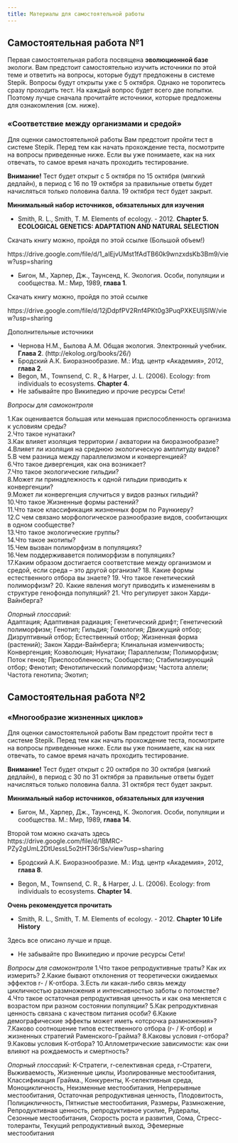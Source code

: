 ```yaml
---
title: Материалы для самостоятельной работы
---
```


## Самостоятельная работа №1

Первая самостоятельная работа посвящена **эволюционной базе** экологи. Вам предстоит самостоятельно изучить источники по этой теме и ответить на вопросы, которые будут предложены в системе Stepik. Вопросы будут открыты уже с 5 октября. Однако не торопитесь сразу проходить тест. На каждый вопрос будет всего две попытки. Поэтому лучше сначала прочитайте источники, которые предложены для ознакомления (см. ниже).  



### «Соответствие между организмами и средой»

Для оценки самостоятельной работы Вам предстоит пройти тест в системе Stepik. Перед тем как начать прохождение теста, посмотрите на вопросы приведенные ниже. Если вы уже понимаете, как на них отвечать, то самое время начать проходить тестирование. 

**Внимание!**
Тест будет открыт с 5 октября по 15 октября (мягкий дедлайн), в период с 16 по 19 октября за правильные ответы будет начисляться только половина балла. 19 октября тест будет закрыт.  

**Минимальный набор источников, обязательных для изучения**      

- Smith, R. L., Smith, T. M. Elements of ecology. - 2012. **Chapter 5. ECOLOGICAL GENETICS: ADAPTATION AND NATURAL SELECTION**

Скачать книгу можно, пройдя по этой ссылке (Большой объем!)

https://drive.google.com/file/d/1_aIEjvUMst1fAdTB60k9wnzxdsKb3Bm9/view?usp=sharing

- Бигон, М., Харпер, Дж., Таунсенд, К. Экология. Особи, популяции и сообщества. М.: Мир, 1989, **глава 1**.     

Скачать книгу можно, пройдя по этой ссылке 

https://drive.google.com/file/d/12jDdpfPV2Rnf4PKt0g3PuqPXKEUljSIW/view?usp=sharing



Дополнительные источники

- Чернова Н.М., Былова А.М. Общая экология. Электронный учебник. **Глава 2**. (http://ekolog.org/books/26/)     
- Бродский А.К. Биоразнообразие. М.: Изд. центр «Академия», 2012, **глава 2**.      
- Begon, M., Townsend, C. R., & Harper, J. L. (2006). Ecology: from individuals to ecosystems. **Chapter 4**.     
- Не забывайте про Википедию и прочие ресурсы Сети!    



*Вопросы для самоконтроля*  

1.Как оценивается большая или меньшая приспособленность организма к условиям среды?    
2.Что такое нунатаки?    
3.Как влияет изоляция территории / акватории на биоразнообразие?    
4.Влияет ли изоляция на среднюю экологическую амплитуду видов?    
5.В чем разница между параллелизмом и конвергенцией?    
6.Что такое дивергенция, как она возникает?    
7.Что такое экологические гильдии?    
8.Может ли принадлежность к одной гильдии приводить к конвергенции?    
9.Может ли конвергенция случиться у видов разных гильдий?    
10.Что такое Жизненные формы растений?    
11.Что такое классификация жизненных форм по Раункиеру?   
12.С чем связано морфологическое разнообразие видов, сообитающих в одном сообществе?    
13.Что такое экологические группы?    
14.Что такое экотипы?    
15.Чем вызван полиморфизм в популяциях?    
16.Чем поддерживавется полиморфизм в популяциях?     
17.Каким образом достигается соответствие между организмом и средой, если среда – это другой организм?
18. Какие формы естественного отбора вы знаете?
19. Что такое генетический полиморфизм?
20. Какие явления могут приводить к изменениям в структуре генофонда популяций?
21. Что регулирует закон Харди-Вайнберга?


*Опорный глоссарий:*    
Адаптация; Адаптивная радиация; Генетический дрифт; Генетический полиморфизм; Генотип; Гильдия; Гомология; Движущий отбор; Дизруптивный отбор; Естественный отбор; Жизненная форма (растений); Закон Харди-Вайнберга; Клинальная изменчивость; Конвергенция; Коэволюция; Нунатаки; Параллелизм; Полиморфизм; Поток генов; Приспособленность; Сообщество; Стабилизирующий отбор; Фенотип; Фенотипический полиморфизм; Частота аллели; Частота генотипа; Экотип; 





## Самостоятельная работа №2


### «Многообразие жизненных циклов»

Для оценки самостоятельной работы Вам предстоит пройти тест в системе Stepik. Перед тем как начать прохождение теста, посмотрите на вопросы приведенные ниже. Если вы уже понимаете, как на них отвечать, то самое время начать проходить тестирование.

**Внимание!**
Тест будет открыт с 20 октября по 30 октября (мягкий дедлайн), в период с 30 по 31 октября за правильные ответы будет начисляться только половина балла. 31 октября тест будет закрыт.

**Минимальный набор источников, обязательных для изучения**

- Бигон, М., Харпер, Дж., Таунсенд, К. Экология. Особи, популяции и сообщества. М.: Мир, 1989, **глава 14**.

Второй том можно скачать здесь    
https://drive.google.com/file/d/1BMRC-PZy2gUmL2DtUessL5o2tHT36rSs/view?usp=sharing

- Бродский А.К. Биоразнообразие. М.: Изд. центр «Академия», 2012, **глава 8**.

- Begon, M., Townsend, C. R., & Harper, J. L. (2006). Ecology: from individuals to ecosystems. **Chapter 14**.


**Очень рекомендуется прочитать** 

- Smith, R. L., Smith, T. M. Elements of ecology. - 2012. **Chapter 10 Life History**

Здесь все описано лучше и прще. 


- Не забывайте про Википедию и прочие ресурсы Сети!



*Вопросы для самоконтроля*
1.Что такое репродуктивные траты? Как их измерить?
2.Какие бывают отклонения от теоретически ожидаемых эффектов r- / K-отбора.
3.Есть ли какая-либо связь между цикличностью размножения и интенсивностью заботы о потомстве?
4.Что такое остаточная репродуктивная ценность и как она меняется с возрастом при разном состоянии популяции?
5.Как репродуктивная ценность связана с качеством питания особи?
6.Какие демографические эффекты может иметь «отсрочка размножения»?
7.Каково соотношение типов естественного отбора (r- / K-отбор) и жизненных стратегий Раменского-Грайма?
8.Каковы условия r-отбора?
9.Каковы условия К-отбора?
10.Аллометрические зависимости: как они влияют на рождаемость и смертность?

*Опорный глоссарий:*
K-Стратеги, r-селективная среда, r-Стратеги, Выживаемость, Жизненные циклы, Изолированные местообитания, Классификация Грайма., Конкуренты, К-селективныя среда, Моноцикличность, Неизменные местообитания, Непрерывные местообитания, Остаточная репродуктивная ценность, Плодовитость, Полицикличность, Пятнистые местообитания, Размеры, Размножение, Репродуктивная ценность, репродуктивное усилие, Рудералы, Сезонные местообитания, Скорость роста и развития, Сома, Стресс-толеранты, Текущий репродуктивный выход, Эфемерные местообитания


<!-- ## Самостоятельная работа №3 -->

<!-- Для оценки самостоятельной работы Вам предстоит пройти тест в системе Stepik. Перед тем как начать прохождение теста, посмотрите на вопросы приведенные ниже. Если вы уже понимаете, как на них отвечать, то самое время начать проходить тестирование.  -->

<!-- ### Биогеохимические циклы -->



<!-- **Внимание!** -->
<!-- Тест будет открыт с 1 ноября по 11 ноября (мягкий дедлайн), в период с 12 по 13 ноября за правильные ответы будет начисляться только половина балла. 14 ноября (в 00:00) тест будет закрыт.   -->


<!-- **Минимальный набор источников, обязательных для изучения**     -->

<!-- - [Одум Ю. Экология: в двух томах. М.: Мир, 1986. Т. 1. 328 с. **Глава 4**](Literature//Ю.Одум - Экология (1) .djvu) -->
<!-- - [Бигон М., Харпер Дж., Таунсенд К. Экология. Особи, популяции и сообщества: в двух томах. М.: Мир, 1989. Т. 2. 477 с. **Глава 17.5**](Literature/bigon_m___harper_dzh___taunsend_k__yekologija__osobi__populj(2).djvu) -->
<!-- - [Еськов К.Ю. История Земли и жизни на ней. М.: Изд-во НЦ ЭНАС, 2004. 312 с. **Глава 4**](Literature/eskov2008_udivit_paleontol.djvu) -->
<!-- - [Видеозапись лекции К. Ю. Еськова, посвященной происхождению жизни](https://www.youtube.com/watch?v=ylAOzdXEbaA) -->
<!-- - Не забывайте про Википедию и прочие ресурсы Сети! Но не забывайте и про критический настрой при чтении сетевых ресурсов!     -->


<!-- *Вопросы для самоконтроля* -->

<!-- Применим ли принцип дарвиновского естественного отбора для неживых (химических) систем?    -->
<!-- Что такое автокаталитические циклы?    -->
<!-- Каковы стадии абиогенного происхождения живых систем, согласно биогеохимической концепции происхождения жизни?     -->
<!-- Что такое блочная модель круговорота?    -->
<!-- Как устроены круговороты основных элементов, необходимых для существования живых систем (C, N, P, S, O, H)?     -->
<!-- Что такое первичная и вторичная продукция?    -->
<!-- Что такое валовая и чистая первичная продукция?    -->




<!-- *Опорный глоссарий:* -->

<!-- Абиогенез; Автокаталитические циклы; Автотрофы; Азотфиксирующие бактерии; Биогеохимические циклы; Блочная модель круговорота; Валовая продукция; Вторичная продукция; Гетеротрофы; Денитрифицирующие бактерии; Дыхание; Консументы; Коэффициент рециркуляции; Нитратные бактерии; Нитритные бактерии; Обменный фонд круговорота; Протометаболические системы; Редуценты; Резервный фонд круговорота; Цикл азота; Цикл серы; Цикл углерода; Цикл фосфора; Чистая первичная продукция; Эвтрофикация; Энтропия -->

